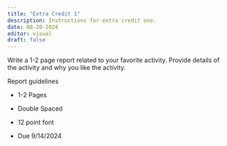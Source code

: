 ```yaml
---
title: "Extra Credit 1"
description: Instructions for extra credit one.
date: 08-20-2024
editor: visual
draft: false
---
```


Write a 1-2 page report related to your favorite activity. Provide details of the activity and why you like the activity.

Report guidelines

-   1-2 Pages

-   Double Spaced

-   12 point font

-   Due 9/14/2024
